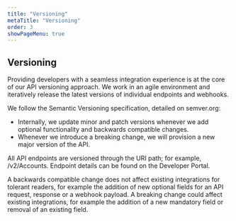```yaml
---
title: "Versioning"
metaTitle: "Versioning"
order: 3
showPageMenu: true
---
```



## Versioning

Providing developers with a seamless integration experience is at the core of our API versioning approach. We work in an agile environment and iteratively release the latest versions of individual endpoints and webhooks.

We follow the Semantic Versioning specification, detailed on <ExternalLink href="https://semver.org/">semver.org</ExternalLink>:

- Internally, we update minor and patch versions whenever we add optional functionality and backwards compatible changes.
- Whenever we introduce a breaking change, we will provision a new major version of the API.

All API endpoints are versioned through the URI path; for example, /v2/Accounts. Endpoint details can be found on the Developer Portal.

A backwards compatible change does not affect existing integrations for tolerant readers, for example the addition of new optional fields for an API request, response or a webhook payload. A breaking change could affect existing integrations, for example the addition of a new mandatory field or removal of an existing field.
